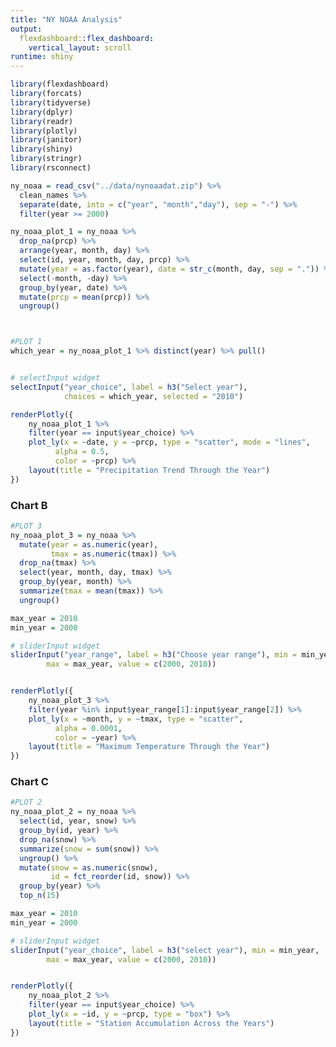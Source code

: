 ```yaml
---
title: "NY NOAA Analysis"
output: 
  flexdashboard::flex_dashboard:
    vertical_layout: scroll
runtime: shiny
---
```


```r
library(flexdashboard)
library(forcats)
library(tidyverse)
library(dplyr)
library(readr)
library(plotly)
library(janitor)
library(shiny)
library(stringr)
library(rsconnect)

ny_noaa = read_csv("../data/nynoaadat.zip") %>%
  clean_names %>%
  separate(date, into = c("year", "month","day"), sep = "-") %>%
  filter(year >= 2000)

ny_noaa_plot_1 = ny_noaa %>%
  drop_na(prcp) %>%
  arrange(year, month, day) %>%
  select(id, year, month, day, prcp) %>%
  mutate(year = as.factor(year), date = str_c(month, day, sep = ".")) %>%
  select(-month, -day) %>%
  group_by(year, date) %>%
  mutate(prcp = mean(prcp)) %>%
  ungroup()



#PLOT 1
which_year = ny_noaa_plot_1 %>% distinct(year) %>% pull()


# selectInput widget
selectInput("year_choice", label = h3("Select year"),
            choices = which_year, selected = "2010")

renderPlotly({
    ny_noaa_plot_1 %>%
    filter(year == input$year_choice) %>%
    plot_ly(x = ~date, y = ~prcp, type = "scatter", mode = "lines",
          alpha = 0.5,
          color = ~prcp) %>%
    layout(title = "Precipitation Trend Through the Year")
})

```


### Chart B

```r
#PLOT 3
ny_noaa_plot_3 = ny_noaa %>%
  mutate(year = as.numeric(year), 
         tmax = as.numeric(tmax)) %>%
  drop_na(tmax) %>%
  select(year, month, day, tmax) %>%
  group_by(year, month) %>%
  summarize(tmax = mean(tmax)) %>%
  ungroup()

max_year = 2010
min_year = 2000

# sliderInput widget
sliderInput("year_range", label = h3("Choose year range"), min = min_year,
        max = max_year, value = c(2000, 2010))


renderPlotly({
    ny_noaa_plot_3 %>%
    filter(year %in% input$year_range[1]:input$year_range[2]) %>%
    plot_ly(x = ~month, y = ~tmax, type = "scatter",
          alpha = 0.0001,
          color = ~year) %>%
    layout(title = "Maximum Temperature Through the Year")
})
```

### Chart C

```r
#PLOT 2
ny_noaa_plot_2 = ny_noaa %>%
  select(id, year, snow) %>%
  group_by(id, year) %>% 
  drop_na(snow) %>%
  summarize(snow = sum(snow)) %>%
  ungroup() %>%
  mutate(snow = as.numeric(snow),
         id = fct_reorder(id, snow)) %>%
  group_by(year) %>%
  top_n(15)

max_year = 2010
min_year = 2000

# sliderInput widget
sliderInput("year_choice", label = h3("select year"), min = min_year,
        max = max_year, value = c(2000, 2010))


renderPlotly({
    ny_noaa_plot_2 %>%
    filter(year == input$year_choice) %>%
    plot_ly(x = ~id, y = ~prcp, type = "box") %>%
    layout(title = "Station Accumulation Across the Years")
})
```
